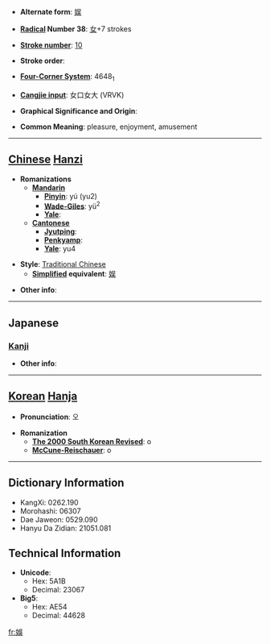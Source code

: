 * '''Alternate form''': [[娱]]

* '''[[Wiktionary:Chinese radical index| Radical]] Number 38''': [[Wiktionary:Chinese radical index 女|女]]+7 strokes

* '''[[Wiktionary:Chinese total strokes index|Stroke number]]''': [[Wiktionary:Chinese total strokes index 10|10]]

* '''Stroke order''': 

* '''[[Wiktionary:Chinese four corner index|Four-Corner System]]''': 4648<sub>1</sub>

* '''[[Wiktionary:Chinese Cangjie index|Cangjie input]]''': 女口女大 (VRVK)

* '''Graphical Significance and Origin''': 

* '''Common Meaning''': pleasure, enjoyment, amusement

----

== [[Chinese]] [[Hanzi]] ==

* '''Romanizations'''
** '''[[Mandarin]]'''
*** '''[[Pinyin]]''': yú (yu2)
*** '''[[Wade-Giles]]''': yü<sup>2</sup>
*** '''[[Yale]]''': 
** '''[[Cantonese]]'''
*** '''[[Jyutping]]''':
*** '''[[Penkyamp]]''': 
*** '''[[Yale]]''': yu4

* '''Style''': [[Traditional Chinese]] 
** '''[[Simplified Chinese|Simplified]] equivalent''': [[娱]]

* '''Other info''': 

----

==Japanese==
===[[Kanji]]===
{{kanji|on readings=[[ご]] (go), [[く]] (ku)
|kun readings=[[たのしむ]] (tanoshimu)
}}

* '''Other info''':  

----

== [[Korean]] [[Hanja]] ==

* '''Pronunciation''': 오

* '''Romanization'''
** '''[[The 2000 South Korean Revised Romanization|The 2000 South Korean Revised]]''': o
** '''[[McCune-Reischauer]]''': o

----

== Dictionary Information ==

* KangXi: 0262.190
* Morohashi: 06307
* Dae Jaweon: 0529.090
* Hanyu Da Zidian: 21051.081

== Technical Information ==

* '''Unicode''':
** Hex: 5A1B
** Decimal: 23067
* '''Big5''':
** Hex: AE54
** Decimal: 44628

[[fr:娛]]